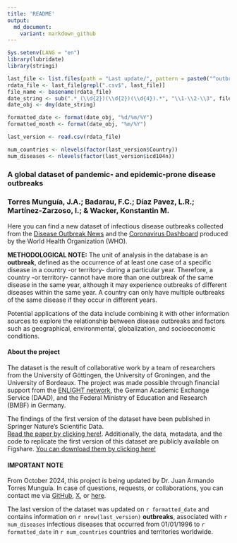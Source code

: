 ```yaml
---
title: 'README'
output: 
  md_document:
    variant: markdown_github
---
```


```r
Sys.setenv(LANG = "en")
library(lubridate)
library(stringi)

last_file <- list.files(path = "Last update/", pattern = paste0("^outbreaks"), full.names = TRUE)
rdata_file <- last_file[grepl(".csv$", last_file)]
file_name <- basename(rdata_file)
date_string <- sub(".*_(\\d{2})(\\d{2})(\\d{4}).*", "\\1-\\2-\\3", file_name)
date_obj <- dmy(date_string)

formatted_date <- format(date_obj, "%d/%m/%Y")  
formatted_month <- format(date_obj, "%m/%Y")     

last_version <- read.csv(rdata_file)

num_countries <- nlevels(factor(last_version$Country))
num_diseases <- nlevels(factor(last_version$icd104n))

```

### **A global dataset of pandemic- and epidemic-prone disease outbreaks**  
### **Torres Munguía, J.A.; Badarau, F.C.; Díaz Pavez, L.R.; Martínez-Zarzoso, I.; & Wacker, Konstantin M.**

Here you can find a new dataset of infectious disease outbreaks collected from the [Disease Outbreak News](https://www.who.int/emergencies/disease-outbreak-news) and the [Coronavirus Dashboard](https://data.who.int/dashboards/covid19) produced by the World Health Organization (WHO). 

**METHODOLOGICAL NOTE:**
The unit of analysis in the database is an **outbreak**, defined as the occurrence of at least one case of a specific disease in a country -or territory- during a particular year. Therefore, a country -or territory- cannot have more than one outbreak of the same disease in the same year, although it may experience outbreaks of different diseases within the same year. A country can only have multiple outbreaks of the same disease if they occur in different years.

Potential applications of the data include combining it with other information sources to explore the relationship between disease outbreaks and factors such as geographical, environmental, globalization, and socioeconomic conditions.

#### About the project ####
The dataset is the result of collaborative work by a team of researchers from the University of Göttingen, the University of Groningen, and the University of Bordeaux. The project was made possible through financial support from the [ENLIGHT network](https://enlight-eu.org/index.php), the German Academic Exchange Service (DAAD), and the Federal Ministry of Education and Research (BMBF) in Germany.

The findings of the first version of the dataset have been published in Springer Nature's Scientific Data.  
[Read the paper by clicking here!](https://www.nature.com/articles/s41597-022-01797-2). Additionally, the data, metadata, and the code to replicate the first version of this dataset are publicly available on Figshare. [You can download them by clicking here!](https://figshare.com/articles/dataset/A_global_dataset_of_pandemic-_and_epidemic-prone_disease_outbreaks/17207183)

#### IMPORTANT NOTE #####
From October 2024, this project is being updated by Dr. Juan Armando Torres Munguía. In case of questions, requests, or collaborations, you can contact me via [GitHub](https://github.com/jatorresmunguia), [X](https://x.com/jtorresmunguia), or [here](https://juan-torresmunguia.netlify.app/contact/). 

The last version of the dataset was updated on `r formatted_date` and contains information on `r nrow(last_version)` **outbreaks**, associated with `r num_diseases` infectious diseases that occurred from 01/01/1996 to `r formatted_date` in `r num_countries` countries and territories worldwide.

